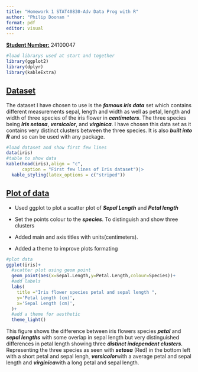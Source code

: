 ```yaml
---
title: "Homework 1 STAT40830-Adv Data Prog with R"
author: "Philip Doonan "
format: pdf
editor: visual
---
```


[**Student Number:**]{.underline} 24100047

```r
#load librarys used at start and together
library(ggplot2)
library(dplyr)
library(kableExtra)
```

## [Dataset]{.underline}

The dataset I have chosen to use is the ***famous iris data*** set which contains different measurements sepal, length and width as well as petal, length and width of three species of the iris flower in ***centimeters***. The three species being ***Iris setosa***, ***versicolor***, and ***virginica***. I have chosen this data set as it contains very distinct clusters between the three species. It is also ***built into R*** and so can be used with any package.

```r
#load dataset and show first few lines
data(iris)
#table to show data
kable(head(iris),align = "c",
      caption = "First few lines of Iris dataset")|>
  kable_styling(latex_options = c("striped"))
```

## [Plot of data]{.underline}

-   Used ggplot to plot a scatter plot of ***Sepal Length*** and ***Petal length***

-   Set the points colour to the ***species***. To distinguish and show three clusters

-   Added main and axis titles with units(centimeters).

-   Added a theme to improve plots formating

```r
#plot data
ggplot(iris)+
  #scatter plot using geom point
  geom_point(aes(x=Sepal.Length,y=Petal.Length,colour=Species))+
  #add labels
  labs(
    title ="Iris flower species petal and sepal length ",
    y='Petal Length (cm)',
    x='Sepal Length (cm)',
  )+
  #add a theme for aesthetic
  theme_light()
```

This figure shows the difference between iris flowers species ***petal*** and ***sepal lengths*** with some overlap in sepal length but very distinguished differences in petal length showing three ***distinct independent clusters.*** Representing the three species as seen with ***setosa*** (Red) in the bottom left with a short petal and sepal lengh, ***versicolor***with a average petal and sepal length and ***virginica***with a long petal and sepal length.
